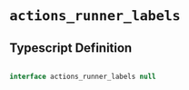 # `actions_runner_labels`

## Typescript Definition

```typescript

interface actions_runner_labels null

```